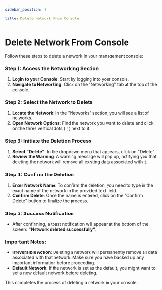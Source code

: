 ```yaml
---
sidebar_position: 7

title: Delete Network From Console
---
```

# Delete Network From Console

Follow these steps to delete a network in your management console:

### Step 1: Access the Networking Section

1. **Login to your Console**: Start by logging into your console.
2. **Navigate to Networking**: Click on the "Networking" tab at the top of the console.

### Step 2: Select the Network to Delete

1. **Locate the Network**: In the "Networks" section, you will see a list of networks.
2. **Open Network Options**: Find the network you want to delete and click on the three vertical dots (`⋮`) next to it.

### Step 3: Initiate the Deletion Process

1. **Select "Delete"**: In the dropdown menu that appears, click on "Delete".
2. **Review the Warning**: A warning message will pop up, notifying you that deleting the network will remove all existing data associated with it.

### Step 4: Confirm the Deletion

1. **Enter Network Name**: To confirm the deletion, you need to type in the exact name of the network in the provided text field.
2. **Confirm Delete**: Once the name is entered, click on the "Confirm Delete" button to finalize the process.

### Step 5: Success Notification

- After confirming, a toast notification will appear at the bottom of the screen: **"Network deleted successfully"**.

### Important Notes:

- **Irreversible Action**: Deleting a network will permanently remove all data associated with that network. Make sure you have backed up any important information before proceeding.
- **Default Network**: If the network is set as the default, you might want to set a new default network before deleting.

This completes the process of deleting a network in your console.